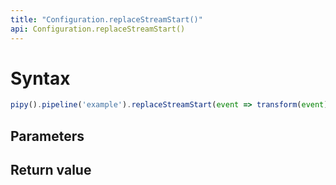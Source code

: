 ```yaml
---
title: "Configuration.replaceStreamStart()"
api: Configuration.replaceStreamStart()
---
```


# Syntax

``` js
pipy().pipeline('example').replaceStreamStart(event => transform(event))
```

## Parameters

<Parameters/>

## Return value

<ReturnValue/>
